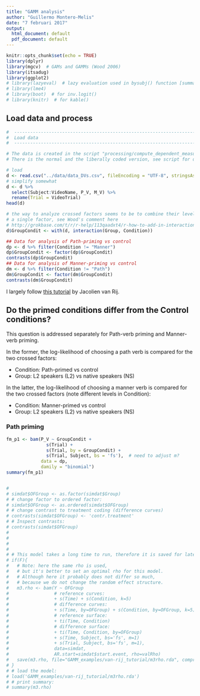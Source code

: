 ```yaml
---
title: "GAMM analysis"
author: "Guillermo Montero-Melis"
date: "7 februari 2017"
output:
  html_document: default
  pdf_document: default
---
```


```r
knitr::opts_chunk$set(echo = TRUE)
library(dplyr)
library(mgcv)  # GAMs and GAMMs (Wood 2006)
library(itsadug)
library(ggplot2)
# library(lazyeval)  # lazy evaluation used in bysubj() function [summarise_]
# library(lme4)
# library(boot)  # for inv.logit()
# library(knitr)  # for kable()
```

## Load data and process

```r
#  ------------------------------------------------------------------------
#  Load data
#  ------------------------------------------------------------------------

# The data is created in the script "processing/compute_dependent_measures.R"
# There is the normal and the liberally coded version, see script for difference

# load
d <- read.csv("../data/data_DVs.csv", fileEncoding = "UTF-8", stringsAsFactors = TRUE)
# simplify somewhat
d <- d %>%
  select(Subject:VideoName, P_V, M_V) %>%
  rename(Trial = VideoTrial)
head(d)

# the way to analyze crossed factors seems to be to combine their levels into 
# a single factor, see Wood's comment here
# http://grokbase.com/t/r/r-help/113qaadxt4/r-how-to-add-in-interaction-terms-in-gamm
d$GroupCondit <- with(d, interaction(Group, Condition))

## Data for analysis of Path-priming vs control
dp <- d %>% filter(Condition != "Manner")
dp$GroupCondit <- factor(dp$GroupCondit)
contrasts(dp$GroupCondit)
## Data for analysis of Manner-priming vs control
dm <- d %>% filter(Condition != "Path")
dm$GroupCondit <- factor(dm$GroupCondit)
contrasts(dm$GroupCondit)
```


I largely follow [this tutorial](http://jacolienvanrij.com/Tutorials/GAMM.html) by Jacolien van Rij.


## Do the primed conditions differ from the Control conditions?

This question is addressed separately for Path-verb priming and Manner-verb priming.

In the former, the log-likelihood of choosing a path verb is compared for the two crossed factors:

- Condition: Path-primed vs control
- Group: L2 speakers (L2) vs native speakers (NS)


In the latter, the log-likelihood of choosing a manner verb is compared for the two crossed factors (note different levels in Condition):

- Condition: Manner-primed vs control
- Group: L2 speakers (L2) vs native speakers (NS)



### Path priming


```r
fm_p1 <- bam(P_V ~ GroupCondit +
               s(Trial) +
               s(Trial, by = GroupCondit) +
               s(Trial, Subject, bs = 'fs'),  # need to adjust m?
             data = dp,
             damily = "binomial")
summary(fm_p1)


# 
# simdat$OFGroup <- as.factor(simdat$Group)
# # change factor to ordered factor:
# simdat$OFGroup <- as.ordered(simdat$OFGroup)
# # change contrast to treatment coding (difference curves)
# contrasts(simdat$OFGroup) <- 'contr.treatment'
# # Inspect contrasts:
# contrasts(simdat$OFGroup)
# 
# 
# 
# 
# # This model takes a long time to run, therefore it is saved for later use:
# if(F){
#   # Note: here the same rho is used, 
#   # but it's better to set an optimal rho for this model.
#   # Although here it probably does not differ so much, 
#   # because we do not change the random effect structure.
#   m3.rho <- bam(Y ~ OFGroup 
#                 # reference curves:
#                 + s(Time) + s(Condition, k=5) 
#                 # difference curves:
#                 + s(Time, by=OFGroup) + s(Condition, by=OFGroup, k=5) 
#                 # reference surface:
#                 + ti(Time, Condition)
#                 # difference surface:
#                 + ti(Time, Condition, by=OFGroup)
#                 + s(Time, Subject, bs='fs', m=1)
#                 + s(Trial, Subject, bs='fs', m=1),
#                 data=simdat,
#                 AR.start=simdat$start.event, rho=valRho)
#   save(m3.rho, file="GAMM_examples/van-rij_tutorial/m3rho.rda", compress='xz')
# }
# # load the model:
# load('GAMM_examples/van-rij_tutorial/m3rho.rda')
# # print summary:
# summary(m3.rho)

```

